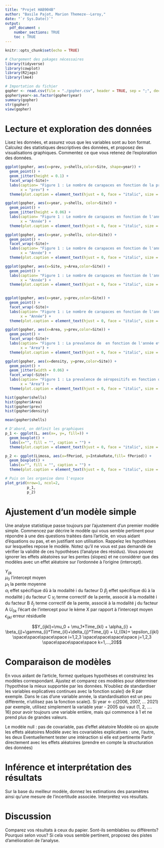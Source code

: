```yaml
---
title: "Projet HAB904B"
author: "Basile Pajot, Marion Themeze--Leroy,"
date: "`r Sys.Date()`"
output: 
  pdf_document : 
    number_sections: TRUE
    toc : TRUE 
---
```


```r
knitr::opts_chunk$set(echo = TRUE)
```


```r
# Chargement des pakages nécessaires
library(tidyverse)
library(cowplot)
library(R2jags)
library(lme4)
```


```r
# Importation du fichier 
gopher <- read.csv(file = "./gopher.csv", header = TRUE, sep = ";", dec=".", stringsAsFactors = TRUE)
gopher$year<-as.factor(gopher$year)
summary(gopher)
str(gopher)
view(gopher)
```

# **Lecture et exploration des données**
Lisez les données, et assurez vous que les variables sont au bon format. Calculez des statistiques descriptives des données, et proposez des visualisations graphiques. Commentez ce que vous retenez de l'exploration des données.

```r

ggplot(gopher, aes(x=prev, y=shells,color=Site, shape=year)) +
  geom_point() +
  geom_jitter(height = 0.1) +
  facet_wrap(~Site)+
  labs(caption= "Figure 1 : Le nombre de carapaces en fonction de la prevalence de tortues séropositives",
       x = "prev") +
  theme(plot.caption = element_text(hjust = 0, face = "italic", size = 12))

ggplot(gopher, aes(x=year, y=shells, color=Site)) +
  geom_point() +
  geom_jitter(height = 0.06) +
  labs(caption= "Figure 1 : Le nombre de carapaces en fonction de l'année et du site d'étude",
       x = "Année") +
  theme(plot.caption = element_text(hjust = 0, face = "italic", size = 12))

ggplot(gopher, aes(x=year, y=shells, color=Site)) +
  geom_point() +
  facet_wrap(~Site)+
  labs(caption= "Figure 1 : Le nombre de carapaces en fonction de l'année et du site d'étude",
       x = "Année") +
  theme(plot.caption = element_text(hjust = 0, face = "italic", size = 12))

ggplot(gopher, aes(x=Site, y=Area,color=Site)) +
  geom_point() +
  labs(caption= "Figure 1 : Le nombre de carapaces en fonction de l'année et du site d'étude",
       x = "Année") +
  theme(plot.caption = element_text(hjust = 0, face = "italic", size = 12))

 
ggplot(gopher, aes(x=year, y=prev,color=Site)) +
  geom_point() +
  facet_wrap(~Site)+
  labs(caption= "Figure 1 : Le nombre de carapaces en fonction de l'année et du site d'étude",
       x = "Année") +
  theme(plot.caption = element_text(hjust = 0, face = "italic", size = 12))

ggplot(gopher, aes(x=Area, y=prev,color=Site)) +
  geom_point() +
  facet_wrap(~Site)+
  labs(caption= "Figure 1 : La prevalence de  en fonction de l'année et du site d'étude",
       x = "Area") +
  theme(plot.caption = element_text(hjust = 0, face = "italic", size = 12))

ggplot(gopher, aes(x=density, y=prev,color=Site)) +
  geom_point() +
  geom_jitter(width = 0.06) +
  facet_wrap(~Site)+
  labs(caption= "Figure 1 : La prevalence de séropositifs en fonction de la densité de tortues trouvées dans la zone",
       x = "Area") +
  theme(plot.caption = element_text(hjust = 0, face = "italic", size = 12))

hist(gopher$shells)
hist(gopher$Area)
hist(gopher$prev)
hist(gopher$density)

mean(gopher$shells)
```



```r
# D'abord, on définit les graphiques
p_1 <- ggplot(L, aes(x=, y=, fill=)) + 
  geom_boxplot() + 
  labs(x="", fill = "", caption = "") + 
  theme(plot.caption = element_text(hjust = 0, face = "italic", size = 14))

p_2 <- ggplot(Limosa, aes(x=fPeriod, y=IntakeRate,fill= fPeriod)) + 
  geom_boxplot() + 
  labs(x="", fill = "", caption = "") + 
  theme(plot.caption = element_text(hjust = 0, face = "italic", size = 14))

# Puis on les organise dans l'espace
plot_grid(nrow=1, ncol=2,
          p_1,
          p_2)
```
# **Ajustement d'un modèle simple**
Une analyse statistique passe toujours par l'ajustement d'un premier modèle simple. Commencez par décrire le modèle qui vous semble pertinent pour répondre à une des questions traitées dans l'article, en vous aidant d'équations ou pas, et en justifiant son utilisation. Rappelez les hypothèses sur lesquelles repose le modèle. Notez qu'il ne vous est pas demandé de vérifier la validité de ces hypothèses (l'analyse des résidus). Vous pouvez ignorer les effets aléatoires sur les pentes (slopes) et ne considérer que des modèles avec un effet aléatoire sur l'ordonnée à l'origine (intercept).

$Y_{ijk}$   
$\mu_0$ l'intercept moyen  
$\mu_1$ la pente moyenne  
$\alpha_{i}$ effet spécifique dû à la modalité i du facteur D 
$\beta_{j}$ effet spécifique dû à la modalité j du facteur C 
$\gamma_{i}$ terme correctif de la pente, associé à la modalité i du facteur B
$\delta_{j}$ terme correctif de la pente, associé à la modalité j du facteur A
$U_{0k}$ l'écart de l'intercept pour le kème X par rapport à l'intercept moyen  
$\epsilon_{ijkl}$ erreur résiduelle 

$$Y_{ijkl}=\mu_0 + \mu_1*Time_{kl} + \alpha_{i} + \beta_{j}+\gamma_{i}*Time_{il}+\delta_{j}*Time_{jl} + U_{0k}+ \epsilon_{ijkl} \space\space\space\space i=1,2,3 \space\space\space\space j=1,2,3 \space\space\space\space k=1,...,20$$

# **Comparaison de modèles**
En vous aidant de l'article, formez quelques hypothèses et construirez les modèles correspondant. Ajustez et comparez ces modèles pour déterminer l'hypothèse la mieux supportée par les données. N'oubliez de standardiser les variables explicatives continues avec la fonction scale() de R par exemple. Dans le cas d'une variable année, la standardisation est un peu différente, n'utilisez pas la fonction scale(). Si year <- c(2006, 2007, ... 2021) par exemple, utilisez simplement la variable year - 2005 qui vaut (1, 2, .... 16) pour avoir toujours une variable entière, mais qui commence à 1 et ne prend plus de grandes valeurs.


Le modèle null : pas de covariable, pas d'effet aléatoire 
Modèle où on ajoute les effets aléatoires 
Modèle avec les covariables explicatives : une, l'autre, les deux 
Eventuellement tester une intéraction si elle est pertinente
Partir directement avec les effets aléatoires (prendre en compte la structuration des données)

# **Inférence et interprétation des résultats**
Sur la base du meilleur modèle, donnez les estimations des paramètres ainsi qu'une mesure de l'incertitude associée. Interprétez vos résultats.

# **Discussion**
Comparez vos résultats à ceux du papier. Sont-ils semblables ou différents? Pourquoi selon vous? Si cela vous semble pertinent, proposez des pistes d'amélioration de l'analyse.


